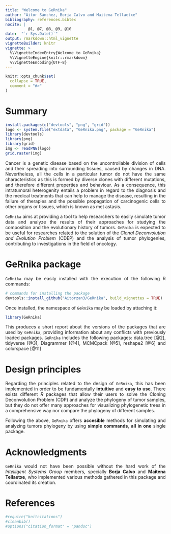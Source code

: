 ```yaml
---
title: "Welcome to GeRnika"
author: "Aitor Sánchez, Borja Calvo and Maitena Tellaetxe"
bibliography: references.bibtex
nocite: | 
          @1, @7, @8, @9, @10
date:  "`r Sys.Date()`"
output: rmarkdown::html_vignette
vignetteBuilder: knitr
vignette: >
  %\VignetteIndexEntry{Welcome to GeRnika}
  %\VignetteEngine{knitr::rmarkdown}
  %\VignetteEncoding{UTF-8}
---
```

<style>
body {
text-align: justify}
</style>

```r
knitr::opts_chunk$set(
  collapse = TRUE,
  comment = "#>"
)
```


# Summary
```r

install.packages(c("devtools", "png", "grid"))
logo <- system.file("extdata", "GeRnika.png", package = "GeRnika")
library(devtools)
library(png)
library(grid)
img <- readPNG(logo)
grid.raster(img)
```


Cancer is a genetic disease based on the uncontrollable division of cells and their spreading into surrounding tissues, caused by changes in DNA. Nevertheless, all the cells in a particular tumor do not have the same characteristics as this is formed by diverse clones with different mutations, and therefore different properties and behaviour. As a consequence, this intratumoral heterogenity entails a problem in regard to the diagnosis and the medical treatments that can help to manage the disease, resulting in the failure of therapies and the possible propagation of carcinogenic cells to other organs or tissues, which is known as met
astasis. 

`GeRnika` aims at providing a tool to help researchers to easily simulate tumor data and analyze the results of their approaches for studying the composition and the evolutionary history of tumors. `GeRnika` is expected to be useful for researches related to the solution of the *Clonal Deconvolution and Evolution Problem* (CDEP) and the analysis of tumor phylogenies, contributing to investigations in the field of oncology.

# GeRnika package

`GeRnika` may be easily installed with the execution of the following R commands:

```r
# commands for installing the package
devtools::install_github("Aitorzan3/GeRnika", build_vignettes = TRUE)
```
Once installed, the namespace of `GeRnika` may be loaded by attaching it:

```r
library(GeRnika)
```

This produces a short report about the versions of the packages that are used by `GeRnika`, providing information about any conflicts with previously loaded packages. `GeRnika` includes the following packages: data.tree [@2], tidyverse [@3], Diagrammer [@4], MCMCpack [@5], reshape2 [@6] and colorspace [@11]

# Design principles
Regarding the principles related to the design of `GeRnika`, this has been implemented in order to be fundamentally **intuitive** and **easy to use**. There exists different *R* packages that allow their users to solve the Cloning Deconvolution Problem (CDP) and analyze the phylogeny of tumor samples, but they do not offer many approaches for visualizing phylogenetic trees in a comprehensive way nor compare the phylogeny of different samples. 

Following the above, `GeRnika` offers **accesible** methods for simulating and analyzing tumors phylogeny by using **simple commands**, **all in one** single package.

# Acknowledgments

`GeRnika` would not have been possible without the hard work of the *Intelligent Systems Group* members, specially **Borja Calvo** and **Maitena Tellaetxe**, who implemented various methods gathered in this package and coordinated its creation. 

# References

```r
#require("knitcitations")
#cleanbib()
#options("citation_format" = "pandoc")
```

